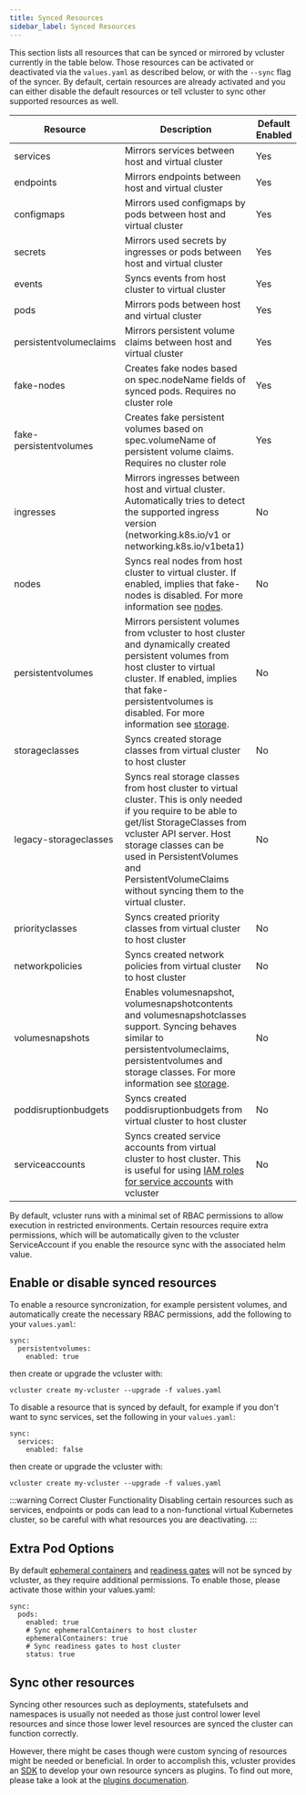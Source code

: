 ```yaml
---
title: Synced Resources
sidebar_label: Synced Resources
---
```


This section lists all resources that can be synced or mirrored by vcluster currently in the table below. Those resources can be activated or deactivated via the `values.yaml` as described below, or with the `--sync` flag of the syncer. By default, certain resources are already activated and you can either disable the default resources or tell vcluster to sync other supported resources as well.

| Resource               | Description                                                                                                                                                                                                                                                                                       | Default Enabled |
| ---------------------- | ------------------------------------------------------------------------------------------------------------------------------------------------------------------------------------------------------------------------------------------------------------------------------------------------- | --------------- |
| services               | Mirrors services between host and virtual cluster                                                                                                                                                                                                                                                 | Yes             |
| endpoints              | Mirrors endpoints between host and virtual cluster                                                                                                                                                                                                                                                | Yes             |
| configmaps             | Mirrors used configmaps by pods between host and virtual cluster                                                                                                                                                                                                                                  | Yes             |
| secrets                | Mirrors used secrets by ingresses or pods between host and virtual cluster                                                                                                                                                                                                                        | Yes             |
| events                 | Syncs events from host cluster to virtual cluster                                                                                                                                                                                                                                                 | Yes             |
| pods                   | Mirrors pods between host and virtual cluster                                                                                                                                                                                                                                                     | Yes             |
| persistentvolumeclaims | Mirrors persistent volume claims between host and virtual cluster                                                                                                                                                                                                                                 | Yes             |
| fake-nodes             | Creates fake nodes based on spec.nodeName fields of synced pods. Requires no cluster role                                                                                                                                                                                                         | Yes             |
| fake-persistentvolumes | Creates fake persistent volumes based on spec.volumeName of persistent volume claims. Requires no cluster role                                                                                                                                                                                    | Yes             |
| ingresses              | Mirrors ingresses between host and virtual cluster. Automatically tries to detect the supported ingress version (networking.k8s.io/v1 or networking.k8s.io/v1beta1)                                                                                                                               | No            |
| nodes                  | Syncs real nodes from host cluster to virtual cluster. If enabled, implies that fake-nodes is disabled. For more information see [nodes](./nodes.mdx).                                                                                                                                            | No              |
| persistentvolumes      | Mirrors persistent volumes from vcluster to host cluster and dynamically created persistent volumes from host cluster to virtual cluster. If enabled, implies that fake-persistentvolumes is disabled. For more information see [storage](./storage.mdx).                                         | No              |
| storageclasses         | Syncs created storage classes from virtual cluster to host cluster                                                                                                                                                                                                                                | No              |
| legacy-storageclasses  | Syncs real storage classes from host cluster to virtual cluster. This is only needed if you require to be able to get/list StorageClasses from vcluster API server. Host storage classes can be used in PersistentVolumes and PersistentVolumeClaims without syncing them to the virtual cluster. | No              |
| priorityclasses        | Syncs created priority classes from virtual cluster to host cluster                                                                                                                                                                                                                               | No              |
| networkpolicies        | Syncs created network policies from virtual cluster to host cluster                                                                                                                                                                                                                               | No              |
| volumesnapshots        | Enables volumesnapshot, volumesnapshotcontents and volumesnapshotclasses support. Syncing behaves similar to persistentvolumeclaims, persistentvolumes and storage classes. For more information see [storage](./storage.mdx).                                                                    | No              |
| poddisruptionbudgets   | Syncs created poddisruptionbudgets from virtual cluster to host cluster                                                                                                                                                                                                                           | No              |
| serviceaccounts        | Syncs created service accounts from virtual cluster to host cluster. This is useful for using [IAM roles for service accounts](https://docs.aws.amazon.com/eks/latest/userguide/iam-roles-for-service-accounts.html) with vcluster                                                                | No              |

By default, vcluster runs with a minimal set of RBAC permissions to allow execution in restricted environments. Certain resources require extra permissions, which will be automatically given to the vcluster ServiceAccount if you enable the resource sync with the associated helm value.

## Enable or disable synced resources

To enable a resource syncronization, for example persistent volumes, and automatically create the necessary RBAC permissions, add the following to your `values.yaml`:
```
sync:
  persistentvolumes:
    enabled: true
```
then create or upgrade the vcluster with:

```
vcluster create my-vcluster --upgrade -f values.yaml
```

To disable a resource that is synced by default, for example if you don't want to sync services, set the following in your `values.yaml`: 
```
sync:
  services:
    enabled: false
```
then create or upgrade the vcluster with:

```
vcluster create my-vcluster --upgrade -f values.yaml
```

:::warning Correct Cluster Functionality
Disabling certain resources such as services, endpoints or pods can lead to a non-functional virtual Kubernetes cluster, so be careful with what resources you are deactivating. 
:::

## Extra Pod Options

By default [ephemeral containers](https://kubernetes.io/docs/concepts/workloads/pods/ephemeral-containers/) and [readiness gates](https://kubernetes.io/docs/concepts/workloads/pods/pod-lifecycle/#pod-readiness-gate) will not be synced by vcluster, as they require additional permissions. To enable those, please activate those within your values.yaml:

```
sync:
  pods:
    enabled: true
    # Sync ephemeralContainers to host cluster
    ephemeralContainers: true
    # Sync readiness gates to host cluster
    status: true
```

## Sync other resources

Syncing other resources such as deployments, statefulsets and namespaces is usually not needed as those just control lower level resources and since those lower level resources are synced the cluster can function correctly. 

However, there might be cases though were custom syncing of resources might be needed or beneficial. In order to accomplish this, vcluster provides an [SDK](https://github.com/loft-sh/vcluster-sdk) to develop your own resource syncers as plugins. To find out more, please take a look at the [plugins documenation](../plugins/overview.mdx).

